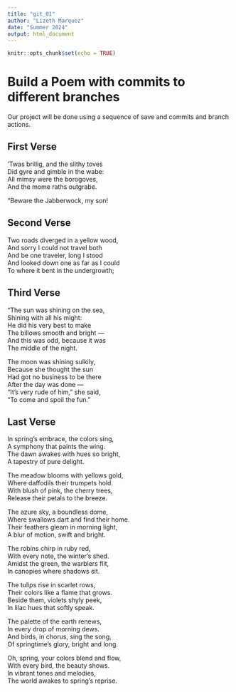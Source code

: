 ```yaml
---
title: "git_01"
author: "Lizeth Marquez"
date: "Summer 2024"
output: html_document
---
```


```r
knitr::opts_chunk$set(echo = TRUE)
```
# Build a Poem with commits to different branches
Our project will be done using a sequence of save and commits and branch actions.
<!-- Do not modify or change any text in "!--" bracketed areas such as this --- these are instructions to
you, if you change any of this the git program will notice it and compromise your git merging strategy !-->

## First Verse 
<!--Put the first five lines of a poem by Lewis Carrol in this section!-->
’Twas brillig, and the slithy toves  
Did gyre and gimble in the wabe:  
All mimsy were the borogoves,  
And the mome raths outgrabe.  

“Beware the Jabberwock, my son!  


## Second Verse
<!--Put the first five lines of a poem by Robert Frost here!-->
Two roads diverged in a yellow wood,  
And sorry I could not travel both  
And be one traveler, long I stood  
And looked down one as far as I could  
To where it bent in the undergrowth;  


## Third Verse
<!--Put the first two verses of The Walrus and the Carpenter here!-->
"The sun was shining on the sea,  
Shining with all his might:  
He did his very best to make  
The billows smooth and bright —  
And this was odd, because it was  
The middle of the night.  

The moon was shining sulkily,  
Because she thought the sun  
Had got no business to be there  
After the day was done —  
"It's very rude of him," she said,  
"To come and spoil the fun."  
      
      
## Last Verse
<!--Put a short poem you created using chatGPT of 20 to 30 lines,here!-->

In spring’s embrace, the colors sing,  
A symphony that paints the wing.  
The dawn awakes with hues so bright,  
A tapestry of pure delight.  

The meadow blooms with yellows gold,  
Where daffodils their trumpets hold.  
With blush of pink, the cherry trees,  
Release their petals to the breeze.  

The azure sky, a boundless dome,  
Where swallows dart and find their home.  
Their feathers gleam in morning light,  
A blur of motion, swift and bright.  

The robins chirp in ruby red,  
With every note, the winter's shed.  
Amidst the green, the warblers flit,  
In canopies where shadows sit.  

The tulips rise in scarlet rows,  
Their colors like a flame that grows.  
Beside them, violets shyly peek,  
In lilac hues that softly speak.  

The palette of the earth renews,  
In every drop of morning dews.  
And birds, in chorus, sing the song,  
Of springtime's glory, bright and long.  

Oh, spring, your colors blend and flow,  
With every bird, the beauty shows.  
In vibrant tones and melodies,  
The world awakes to spring's reprise.  


